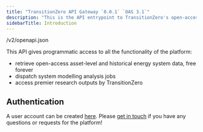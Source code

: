 ---
title: "TransitionZero API Gateway `0.0.1` `OAS 3.1`"
description: "This is the API entrypoint to TransitionZero's open-access energy transition research platform."
sidebarTitle: Introduction
---

<CardGroup>
  <Card
    title="Download API"
    icon="download"
    href="https://staging.api.feo.transitionzero.org/v2/openapi.json"
    horizontal
    iconType="solid"
  >
  /v2/openapi.json
  </Card>

</CardGroup>

This API gives programmatic access to all the functionality of the platform:

* retrieve open-access asset-level and historical energy system data, free forever
* dispatch system modelling analysis jobs
* access premier research outputs by TransitionZero

## Authentication

A user account can be created [here](https://transitionzero.org/). Please [get in touch](mailto:info@transitionzero.org) if you have any questions or requests for the platform!

<CardGroup>
  <Card
    title="TransitionZero Support - Website"
    icon="arrow-right"
    href="https://transitionzero.org"
    horizontal
    iconType="solid"
  />
    <Card
    title="Send email to TransitionZero Support"
    icon="arrow-right"
    href="mailto:info@transitionzero.org"
    horizontal
    iconType="solid"
  />
    <Card
    title="Apache 2.0"
    icon="arrow-right"
    href="http://www.apache.org/licenses/LICENSE-2.0.html"
    horizontal
    iconType="solid"
  />
</CardGroup>
